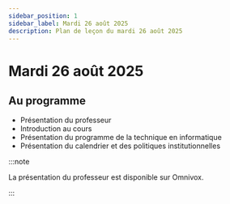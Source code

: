 ```yaml
---
sidebar_position: 1
sidebar_label: Mardi 26 août 2025
description: Plan de leçon du mardi 26 août 2025
---
```


# Mardi 26 août 2025

## Au programme

- Présentation du professeur
- Introduction au cours
- Présentation du programme de la technique en informatique
- Présentation du calendrier et des politiques institutionnelles

:::note

La présentation du professeur est disponible sur Omnivox.

:::